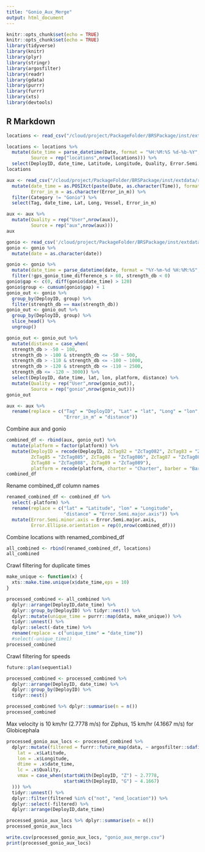 ```yaml
---
title: "Gonio_Aux_Merge"
output: html_document
---
```


```r
knitr::opts_chunk$set(echo = TRUE)
knitr::opts_chunk$set(echo = TRUE)
library(tidyverse)
library(knitr)
library(plyr)
library(stringr)
library(argosfilter)
library(readr)
library(gdata)
library(purrr)
library(furrr)
library(xts)
library(devtools)
```

## R Markdown

```r
locations <- read_csv("/cloud/project/PackageFolder/BRSPackage/inst/extdata/raw_data/All_Locations.csv")

locations <- locations %>%
  mutate(date_time = parse_datetime(Date, format = "%H:%M:%S %d-%b-%Y", locale = locale(tz = 'UTC')),
         Source = rep("locations",nrow(locations))) %>%
  select(DeployID, date_time, Latitude, Longitude, Quality, Error.Semi.major.axis, Error.Semi.minor.axis, Error.Ellipse.orientation, Source)
locations
```


```r
aux <- read_csv("/cloud/project/PackageFolder/BRSPackage/inst/extdata/raw_data/2019_AuxDataErrorStructure_20200609.csv") %>%
  mutate(date_time = as.POSIXct(paste(Date, as.character(Time)), format = "%m/%d/%y %H:%M:%S"),
         Error_in_m = as.character(Error_in_m)) %>%
  filter(Category != "Gonio") %>%
  select(Tag, date_time, Lat, Long, Vessel, Error_in_m)

aux <- aux %>%
  mutate(Quality = rep("User",nrow(aux)),
         Source = rep("aux",nrow(aux)))
aux
```

```r
gonio <- read_csv('/cloud/project/PackageFolder/BRSPackage/inst/extdata/raw_data/gonio_gpx_merge_2019.csv')
gonio <- gonio %>%
  mutate(date = as.character(date))

gonio <- gonio %>%
  mutate(date_time = parse_datetime(date, format = "%Y-%m-%d %H:%M:%S", locale = locale(tz = 'UTC'))) %>% 
  filter(!gps_gonio_time_difference_s > 60, strength_db < 0)
gonio$gap <- c(0, diff(gonio$date_time) > 120) 
gonio$group <- cumsum(gonio$gap) + 1
gonio_out <- gonio %>% 
  group_by(DeployID, group) %>% 
  filter(strength_db == max(strength_db))
gonio_out <- gonio_out %>% 
  group_by(DeployID, group) %>% 
  slice_head() %>%
  ungroup()

gonio_out <- gonio_out %>% 
  mutate(distance = case_when(
  strength_db > -50 ~ 100,
  strength_db > -100 & strength_db <= -50 ~ 500, 
  strength_db > -110 & strength_db <= -100 ~ 1000, 
  strength_db > -120 & strength_db <= -110 ~ 2500, 
  strength_db <= -120 ~ 3000)) %>%
  select(DeployID, date_time, lat, lon, platform, distance) %>%
  mutate(Quality = rep("User",nrow(gonio_out)),
         Source = rep("gonio",nrow(gonio_out)))
gonio_out
```

```r
aux <- aux %>%
  rename(replace = c("Tag" = "DeployID", "Lat" = "lat", "Long" = "lon", "Vessel" = "platform",
                     "Error_in_m" = "distance"))
```


Combine aux and gonio
```r
combined_df <- rbind(aux, gonio_out) %>%
  mutate(platform = factor(platform)) %>% 
  mutate(DeployID = recode(DeployID, ZcTag82 = "ZcTag082", ZcTag83 = "ZcTag083", ZcTag84 = "ZcTag084",
         ZcTag85 = "ZcTag085", ZcTag86 = "ZcTag086", ZcTag87 = "ZcTag087",
         ZcTag88 = "ZcTag088", ZcTag89 = "ZcTag089"),
         platform = recode(platform, charter = "Charter", barber = "Barber"))
combined_df
```



Rename combined_df column names
```r
renamed_combined_df <- combined_df %>%
  select(-platform) %>%
  rename(replace = c("lat" = "Latitude", "lon" = "Longitude",
                     "distance" = "Error.Semi.major.axis")) %>%
  mutate(Error.Semi.minor.axis = Error.Semi.major.axis,
         Error.Ellipse.orientation = rep(0,nrow(combined_df)))
```


Combine locations with renamed_combined_df
```r
all_combined <- rbind(renamed_combined_df, locations)
all_combined
```


Crawl filtering for duplicate times
```r
make_unique <- function(x) {
  xts::make.time.unique(x$date_time,eps = 10)
}

processed_combined <- all_combined %>% 
  dplyr::arrange(DeployID,date_time) %>% 
  dplyr::group_by(DeployID) %>% tidyr::nest() %>% 
  dplyr::mutate(unique_time = purrr::map(data, make_unique)) %>% 
  tidyr::unnest() %>%
  dplyr::select(-date_time) %>%
  rename(replace = c("unique_time" = "date_time")) 
  #select(-unique_time1)
processed_combined
```

Crawl filtering for speeds
```r
future::plan(sequential)

processed_combined <- processed_combined %>% 
  dplyr::arrange(DeployID, date_time) %>% 
  dplyr::group_by(DeployID) %>% 
  tidyr::nest() 

processed_combined %>% dplyr::summarise(n = n())
processed_combined
```

Max velocity is 10 km/hr (2.7778 m/s) for Ziphus, 15 km/hr (4.1667 m/s) for Globicephala
```r
processed_gonio_aux_locs <- processed_combined %>% 
  dplyr::mutate(filtered = furrr::future_map(data, ~ argosfilter::sdafilter(
    lat = .x$Latitude,
    lon = .x$Longitude,
    dtime = .x$date_time,
    lc = .x$Quality,
    vmax = case_when(startsWith(DeployID, "Z") ~ 2.7778,
                     startsWith(DeployID, "G") ~ 4.1667)
  ))) %>% 
  tidyr::unnest() %>% 
  dplyr::filter(filtered %in% c("not", "end_location")) %>% 
  dplyr::select(-filtered) %>% 
  dplyr::arrange(DeployID,date_time)

processed_gonio_aux_locs %>% dplyr::summarise(n = n())
processed_gonio_aux_locs
```

```r
write.csv(processed_gonio_aux_locs, "gonio_aux_merge.csv")
print(processed_gonio_aux_locs)
```

